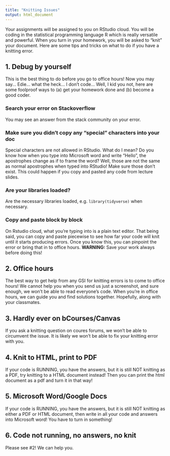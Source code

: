 ```yaml
---
title: "Knitting Issues"
output: html_document
---
```


Your assignments will be assigned to you on RStudio cloud. You will be coding in the statistical programming language R which is really versatile and powerful. When you turn in your homework, you will be asked to "knit" your document. Here are some tips and tricks on what to do if you have a knitting error.

## 1. Debug by yourself
This is the best thing to do before you go to office hours! Now you may say... Edie... what the heck... I don't code... Well, I kid you not, here are some foolproof ways to (a) get your homework done and (b) become a good coder.

### Search your error on Stackoverflow
You may see an answer from the stack community on your error.

### Make sure you didn't copy any "special" characters into your doc
Special characters are not allowed in RStudio. What do I mean? Do you know how when you type into Microsoft word and write "Hello", the apostrophes change as if to frame the word? Well, those are not the same as normal apostrophes when typed into RStudio! Make sure those don't exist. This could happen if you copy and pasted any code from lecture slides.

### Are your libraries loaded?
Are the necessary libraries loaded, e.g. `library(tidyverse)` when necessary.

### Copy and paste block by block
On Rstudio cloud, what you're typing into is a plain text editor. That being said, you can copy and paste piecewise to see how far your code will knit until it starts producing errors. Once you know this, you can pinpoint the error or bring that in to office hours. **WARNING:** Save your work always before doing this!

## 2. Office hours
The best way to get help from any GSI for knitting errors is to come to office hours! We cannot help you when you send us just a screenshot, and sure enough, we won't be able to read everyone's code. When you're in office hours, we can guide you and find solutions together. Hopefully, along with your classmates.

## 3. Hardly ever on bCourses/Canvas
If you ask a knitting question on coures forums, we won't be able to circumvent the issue. It is likely we won't be able to fix your knitting error with you.

## 4. Knit to HTML, print to PDF
If your code is RUNNING, you have the answers, but it is still NOT knitting as a PDF, try knitting to a HTML document instead! Then you can print the html document as a pdf and turn it in that way!

## 5. Microsoft Word/Google Docs
If your code is RUNNING, you have the answers, but it is still NOT knitting as either a PDF or HTML document, then write in all your code and answers into Microsoft word! You have to turn in something!

## 6. Code not running, no answers, no knit
Please see #2! We can help you.